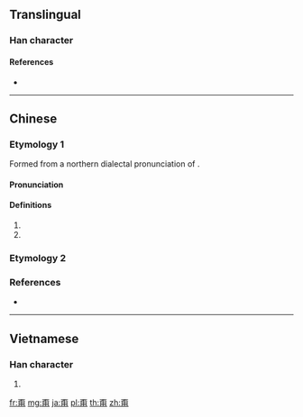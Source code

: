 {{also|不用}}
==Translingual==

===Han character===
{{Han char|rn=101|rad=用|as=04|sn=9|four=10227|canj=MFBQ|ids=⿱不用}}

====References====
* {{Han ref|kx=0756.051|dkj=21713|dj=1166.060|hdz=10025.110|uh=752D}}

----

==Chinese==

===Etymology 1===
{{zh-forms|alt=甮}}
Formed from a northern dialectal pronunciation of {{zh-l|不用}}.

====Pronunciation====
{{zh-pron
|m=béng
|c=bung2
|h=pfs=
|md=
|mn=bàng
|w=2pion
|mc=
|oc=
|ma=y
|cat=adv
}}

====Definitions====
{{zh-hanzi}}

# {{contraction of|不用|lang=zh}}
# {{synonym of|不必|lang=zh}}

===Etymology 2===
{{zh-see|棄|v}}

===References===
* {{R:twedu|A02631}}

----

==Vietnamese==

===Han character===
{{vi-hantu|[[bằng]]|rs=用04}}

# {{defn|lang=vi|sort=用04}}

[[fr:甭]]
[[mg:甭]]
[[ja:甭]]
[[pl:甭]]
[[th:甭]]
[[zh:甭]]